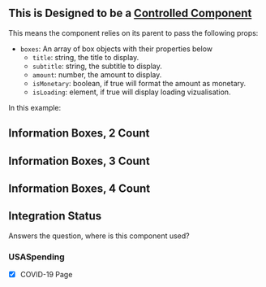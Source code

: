 

<Meta
    title="Information Boxes"
    component={InformationBoxes}
/>

## This is Designed to be a [Controlled Component](https://reactjs.org/docs/forms.html#controlled-components)
This means the component relies on its parent to pass the following props:
 - `boxes`: An array of box objects with their properties below
      - `title`: string, the title to display.
      - `subtitle`: string, the subtitle to display.
      - `amount`: number, the amount to display.
      - `isMonetary`: boolean, if true will format the amount as monetary.
      - `isLoading`: element, if true will display loading vizualisation.

In this example:

## Information Boxes, 2 Count
<Canvas>
    <Story name='Information Boxes, 2 Count'>
        <InformationBoxes
            boxes={[
              {
                title: 'Total Obligations',
                amount: 819900000000,
                isMonetary: true
              },
              {
                title: 'Total Outlays',
                amount: 1070000000000,
                isLoading: true,
                isMonetary: true
              }
            ]} />
    </Story>
</Canvas>

## Information Boxes, 3 Count
<Canvas>
    <Story name='Information Boxes, 3 Count'>
        <InformationBoxes
        boxes={[
          {
            title: 'Award Obligations',
            amount: 819900000000,
            isMonetary: true
          },
          {
            title: 'Number of Transactions',
            amount: 2531
          },
          {
            title: 'Number of New Awards',
            amount: 125
          }
        ]} />
    </Story>
</Canvas>

## Information Boxes, 4 Count
<Canvas>
    <Story name='Information Boxes, 4 Count'>
        <InformationBoxes
        boxes={[
          {
            title: 'Number of Object Classes',
            amount: 13
          },
          {
            title: 'Total Budgetary Resources',
            amount: 819900000000,
            isMonetary: true
          },
          {
            title: 'Total Outlays',
            amount: 1110000000000,
            isMonetary: true
          },
          {
            title: 'Total Obligations',
            amount: 1070000000000,
            isMonetary: true
          }
        ]} />
    </Story>
</Canvas>

<ArgsTable of={InformationBoxes} />

## Integration Status
Answers the question, where is this component used?

### USASpending
- [x] COVID-19 Page
